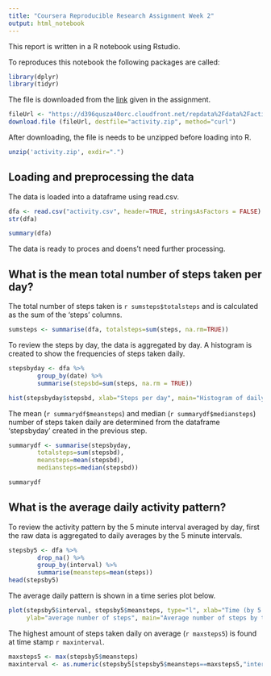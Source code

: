 ```yaml
---
title: "Coursera Reproducible Research Assignment Week 2"
output: html_notebook
---
```


This report is written in a R notebook using Rstudio. 

To reproduces this notebook the following packages are called:

```r
library(dplyr)
library(tidyr)

```


The file is downloaded from the [link](https://d396qusza40orc.cloudfront.net/repdata%2Fdata%2Factivity.zip)
given in the assignment.

```r
fileUrl <- "https://d396qusza40orc.cloudfront.net/repdata%2Fdata%2Factivity.zip"
download.file (fileUrl, destfile="activity.zip", method="curl")
```

After downloading, the file is needs to be unzipped before loading into R.  

```r
unzip('activity.zip', exdir=".")
```

## Loading and preprocessing the data

The data is loaded into a dataframe using read.csv.

```r
dfa <- read.csv("activity.csv", header=TRUE, stringsAsFactors = FALSE)
str(dfa)  

summary(dfa)
```

The data is ready to proces and doens't need further processing. 


## What is the mean total number of steps taken per day?
The total number of steps taken is `r sumsteps$totalsteps` and is calculated as the sum of 
the 'steps' columns. 

```r
sumsteps <- summarise(dfa, totalsteps=sum(steps, na.rm=TRUE))
```

To review the steps by day, the data is aggregated by day. A histogram is created 
to show the frequencies of steps taken daily.  

```r
stepsbyday <- dfa %>%
        group_by(date) %>%
        summarise(stepsbd=sum(steps, na.rm = TRUE))

hist(stepsbyday$stepsbd, xlab="Steps per day", main="Histogram of daily steps")
```

The mean (`r summarydf$meansteps`) and median (`r summarydf$mediansteps`) number
of steps taken daily are determined from the dataframe 'stepsbyday' created in 
the previous step. 


```r
summarydf <- summarise(stepsbyday,
        totalsteps=sum(stepsbd),
        meansteps=mean(stepsbd),
        mediansteps=median(stepsbd))

summarydf
```

## What is the average daily activity pattern?

To review the activity pattern by the 5 minute interval averaged by day, 
first the raw data is aggregated to daily averages by the 5 minute intervals. 

```r
stepsby5 <- dfa %>%
        drop_na() %>%
        group_by(interval) %>%
        summarise(meansteps=mean(steps))
head(stepsby5)
```

The average daily pattern is shown in a time series plot below. 

```r
plot(stepsby5$interval, stepsby5$meansteps, type="l", xlab="Time (by 5 min intervals)",
     ylab="average number of steps", main="Average number of steps by time stamp")
```

The highest amount of steps taken daily on average (`r maxsteps5`) is found at 
time stamp `r maxinterval`. 

```r
maxsteps5 <- max(stepsby5$meansteps)
maxinterval <- as.numeric(stepsby5[stepsby5$meansteps==maxsteps5,"interval"])
```



